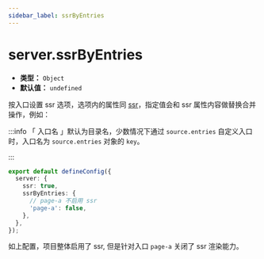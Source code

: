 ```yaml
---
sidebar_label: ssrByEntries
---
```


# server.ssrByEntries

- **类型：** `Object`
- **默认值：** `undefined`

按入口设置 ssr 选项，选项内的属性同 [ssr](./ssr.md)，指定值会和 ssr 属性内容做替换合并操作，例如：

:::info
「 入口名 」默认为目录名，少数情况下通过 `source.entries` 自定义入口时，入口名为 `source.entries` 对象的 `key`。

:::

```ts title="modern.config.ts"
export default defineConfig({
  server: {
    ssr: true,
    ssrByEntries: {
      // page-a 不启用 ssr
      'page-a': false,
    },
  },
});
```

如上配置，项目整体启用了 ssr, 但是针对入口 `page-a` 关闭了 ssr 渲染能力。
